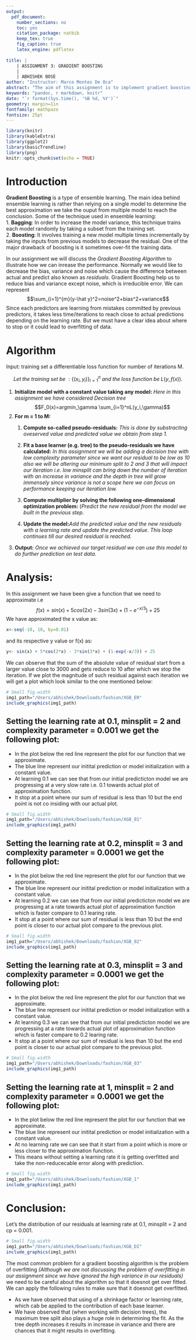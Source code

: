 ```yaml
---
output: 
  pdf_document:
    number_sections: no
    toc: yes
    citation_package: natbib
    keep_tex: true
    fig_caption: true
    latex_engine: pdflatex
    
title: |
    | ASSIGNMENT 3: GRADIENT BOOSTING 
    | 
    | ABHISHEK BOSE
author: "Instructor: Marco Montes De Oca"
abstract: "The aim of this assignment is to implement gradient boosting from scratch. We have been given a approximate function for which we need to perform gradient boosting."
keywords: "pandoc, r markdown, knitr"
date: "`r format(Sys.time(), '%B %d, %Y')`"
geometry: margin=1in
fontfamily: mathpazo
fontsize: 25pt
---
```


\pagebreak
```r
library(knitr)
library(kableExtra)
library(ggplot2)
library(basicTrendline)
library(png)
knitr::opts_chunk$set(echo = TRUE)
```

# Introduction

**Gradient Boosting** is a type of ensemble learning. The main idea behind ensemble learning is rather than relying on a single model to determine the best approximation we take the ouput from multiple model to reach the conclusion. Some of the technique used in ensemble learning:    
    1. **Bagging**: In order to increase the model variance, this technique trains each model randomly by taking a subset from the training set.    
    2. **Boosting**: It involves training a new model multiple times incrementally by taking the inputs from previous models to decrease the residual. One of the major drawback of boosting is it sometimes over-fit the training data.
    
In our assignment we will discuss the *Gradient Boosting Algorithm* to illustrate how we can inrease the performance. Normally we would like to decrease the bias, variance and noise which cause the difference between actual and predict also known as *residuals*. Gradient Boosting help us to reduce bias and variance except noise, which is irreducible error. We can represent
$$\sum_{i=1}^{m}(y-\hat y)^2=noise^2+bias^2+variance$$
Since each predictors are learning from mistakes committed by previous predictors, it takes less time/iterations to reach close to actual predictions depending on the learning rate. But we must have a clear idea about where to stop or it could lead to overfitting of data.    

# Algorithm
Input: training set a differentiable loss function for number of iterations M.

$$Let \; the \; training \; set \; be \;:{\{(x_i,y_i)\}}_{i=1}^n \; and \; the \; loss \; function \; be \; L(y,f(x)).$$

1. **Initialize model with a constant value taking any model:** *Here in this assignment we have considered Decision tree*
$$F_0(x)=argmin_\gamma \sum_{i=1}^nL(y_i,\gamma)$$
2. **For m = 1 to M:**
    1. **Compute so-called pseudo-residuals:** *This is done by substracting oveserved value and predicted value we obtain from step 1.*
    
    2. **Fit a base learner (e.g. tree) to the pseudo-residuals we have calculated:** *In this assignment we will be adding a decision tree with low complexity parameter since we want our residual to be low as 10 also we will be altering our minimum split to 2 and 3 that will impact our iteration i.e. low minsplit can bring down the number of iteration with an increase in variance and the depth in tree will grow immensely since variance is not a scope here we can focus on performance keeping our iteration low.*
    
    3. **Compute multiplier by solving the following one-dimensional optimization problem:** (*Predict the new residual from the model we built in the previous step.*
    
    4. **Update the model:***Add the predicted value and the new residuals with a learning rate and update the predicted value. This loop continues till our desired residual is reached.*
    
3. **Output:** *Once we achieved our target residual we can use this model to do further prediction on test data.*
    
# Analysis:
In this assignment we have been give a function that we need to approximate i.e
$$f(x) =sin(x) + 5cos(2x)-3sin(3x)+(1-e^{-x/3})+25$$
We have approximated the x value as:

```r
x<-seq(-10, 10, by=0.01)
```
and its respective y value or f(x) as:

```r
y<- sin(x) + 5*cos(2*x) - 3*sin(3*x) + (1-exp(-x/3)) + 25
```

We can observe that the sum of the absolute value of residual start from a larger value close to 3000 and gets reduce to 10 after which we stop the iteration. If we plot the magnitude of such residual against each iteration we will get a plot which look similar to the one mentioned below:

```r
# Small fig.width
img1_path="/Users/abhishek/Downloads/fashion/XGB_ER"
include_graphics(img1_path)
```

## Setting the learning rate at 0.1, minsplit = 2 and complexity parameter = 0.001  we get the following plot:
* In the plot below the red line represent the plot for our function that we approximate.
* The blue line represent our initital prediction or model initialization with a constant value.
* At learning 0.1 we can see that from our initial predicticton model we are progressing at a very slow rate i.e. 0.1 towards actual plot of approximation function.
* It stop at a point where our sum of residual is less than 10 but the end point is not co insiding with our actual plot.


```r
# Small fig.width
img1_path="/Users/abhishek/Downloads/fashion/XGB_01"
include_graphics(img1_path)
```

## Setting the learning rate at 0.2, minsplit = 3 and complexity parameter = 0.0001  we get the following plot:
* In the plot below the red line represent the plot for our function that we approximate.
* The blue line represent our initital prediction or model initialization with a constant value.
* At learning 0.2 we can see that from our initial predicticton model we are progressing at a rate towards actual plot of approximation function which is faster compare to 0.1 learing rate.
* It stop at a point where our sum of residual is less than 10 but the end point is closer to our actual plot compare to the previous plot.

```r
# Small fig.width
img1_path="/Users/abhishek/Downloads/fashion/XGB_02"
include_graphics(img1_path)
```

## Setting the learning rate at 0.3, minsplit = 3 and complexity parameter = 0.0001  we get the following plot:
* In the plot below the red line represent the plot for our function that we approximate.
* The blue line represent our initital prediction or model initialization with a constant value.
* At learning 0.3 we can see that from our initial predicticton model we are progressing at a rate towards actual plot of approximation function which is faster compare to 0.2 learing rate.
* It stop at a point where our sum of residual is less than 10 but the end point is closer to our actual plot compare to the previous plot.

```r
# Small fig.width
img1_path="/Users/abhishek/Downloads/fashion/XGB_03"
include_graphics(img1_path)
```

## Setting the learning rate at 1, minsplit = 2 and complexity parameter = 0.0001  we get the following plot:
* In the plot below the red line represent the plot for our function that we approximate.
* The blue line represent our initital prediction or model initialization with a constant value.
* At no learning rate we can see that it start from a point which is more or less closer to the approximation function.
* This means without setting a learning rate it is getting overfitted and take the non-reducecable error along with prediction.

```r
# Small fig.width
img1_path="/Users/abhishek/Downloads/fashion/XGB_1"
include_graphics(img1_path)
```

# Conclusion:

Let's the distribution of our residuals at learning rate at 0.1, minsplit = 2 and cp = 0.001.

```r
# Small fig.width
img1_path="/Users/abhishek/Downloads/fashion/XGB_DI"
include_graphics(img1_path)
```

The most common problem for a gradient boosting algorithm is the problem of overfitting *(Although we are not discussing the problem of overfitting in our assignment since we have ignored the high variance in our residuals)* we need to be careful about the algorithm so that it doesnot get over fitted. We can apply the following rules to make sure that it doesnot get overfitted.

* As we have observed that using of a shrinkage factor or learning rate, which cab be applied to the contribution of each base learner.
* We have observed that (when working with decision trees), the maximum tree split also plays a huge role in determining the fit. As the tree depth increases it results in increase in variance and there are chances that it might results in overfitting.




